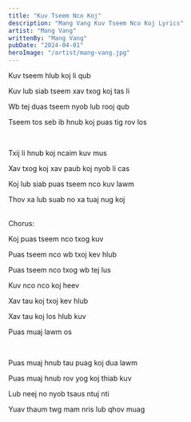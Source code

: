 ```yaml
---
title: "Kuv Tseem Nco Koj"
description: "Mang Vang Kuv Tseem Nco Koj Lyrics"
artist: "Mang Vang"
writtenBy: "Mang Vang"
pubDate: "2024-04-01"
heroImage: "/artist/mang-vang.jpg"
---
```


Kuv tseem hlub koj li qub

Kuv lub siab tseem xav txog koj tas li

Wb tej duas tseem nyob lub rooj qub

Tseem tos seb ib hnub koj puas tig rov los

<br />

Txij li hnub koj ncaim kuv mus

Xav txog koj xav paub koj nyob li cas

Koj lub siab puas tseem nco kuv lawm

Thov xa lub suab no xa tuaj nug koj

<br />
Chorus:
<br />

Koj puas tseem nco txog kuv

Puas tseem nco wb txoj kev hlub

Puas tseem nco txog wb tej lus

Kuv nco nco koj heev

Xav tau koj txoj kev hlub

Xav tau koj los hlub kuv

Puas muaj lawm os

<br />

Puas muaj hnub tau puag koj dua lawm

Puas muaj hnub rov yog koj thiab kuv

Lub neej no nyob tsaus ntuj nti

Yuav thaum twg mam nris lub qhov muag
